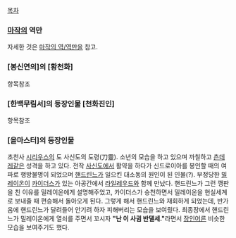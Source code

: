 [[목차]]


=== [[마작]]의 역만 ===
자세한 것은 [[마작의 역/역만]]을 참고.

=== [봉신연의]의 [황천화] ===
항목참조

=== [한백무림서]의 등장인물 [천화진인] ===
항목참조

=== [올마스터]의 등장인물 ===
초천사 [[시리우스]]의 도 사신도의 도령(刀靈).
소년의 모습을 하고 있으며 까칠하고 [[츤데레]]같은 성격을 하고 있다.
전작 [[사신도]]에서 활약을 하다가 신드로이아를 봉인할 때의 여파로 행방불명이 되었으며 [[핸드린느]]가 일으킨 대소동의 원인이 된 인물(?).
부정당한 [[밀레이온]]이 [[카이더스]]가 있는 아공간에서 [[라일레우드]]와 함께 만났다. 핸드린느가 그런 깽판을 친 이유를 밀레이온에게 설명해주었고, 카이더스가 승천하면서 밀레이온을 현실세계로 보내줄 때 편승해서 돌아오게 된다.
그렇게 해서 핸드린느와 재회하게 되었는데, 반가움에 핸드린느가 달려들어 안기려 하자 피해버리는 모습을 보여줬다.
최종장에서 핸드린느가 밀레이온에게 열쇠를 주면서 꼬시자 '''"난 이 사귐 반댈세."'''라면서 [[장인어른]] 비슷한 모습을 보여주기도 했다.

